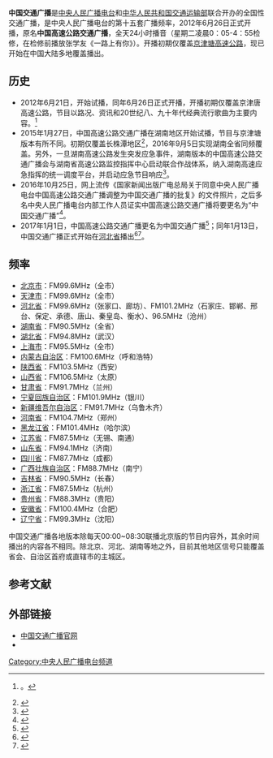 {{not|中国交通频道|交通电视台}}
{{广播电台
| 電臺名稱= 中国交通广播
| 英文名稱= 
| 原文名称= 
| 電臺圖片檔案= 中国交通广播.jpg
| 電臺圖片尺寸=  
| 電臺圖片名稱= 
| 通称= 
| 缩写=  
| 所屬國家= {{CHN}}
| 總部所在= {{CHN}}[[北京市|北京市]][[西城区|西城区]][[复兴门|复兴门]]外大街2号
| 播放地區= [[北京市|北京市]]、[[天津市|天津市]]、[[湖南省|湖南省]]、[[河北省|河北省]]、[[湖北省|湖北省]]、[[上海市|上海市]]、内蒙古自治区（面向呼和浩特市）
| 開播日期= 2012年6月26日
| 停播日期= 
| 電臺呼號= 
| 类型= 交通信息
| 主要语言= [[普通话|普通话]]
| 使用频段= [[调频|调频]]
| 電臺口號= 中国交通广播，服务中国出行
| 隶属= [[中央人民廣播電台|中央人民廣播電台]]
| 擁有者=中央广播电视总台财经节目中心
| 持股者=
| 董事长=  
| 前電臺名稱= 中国高速公路交通广播
| 被取代名稱= 
| 前頻道呼號= 
| 被取代呼號= 
| 集團同類頻道= 
| 重播服務頻道= 
| 電臺官方網站=http://www.cnr.cn/gsgb/
| 備註=
| 無線廣播收聽地區01= 北京、天津
| 無線廣播頻道數01= FM99.6MHz
| 無線廣播收聽地區02= 湖南省
| 無線廣播頻道數02= FM90.5MHz
| 無線廣播收聽地區03= 河北省
| 無線廣播頻道數03= FM101.2MHz
}}
'''中国交通广播'''是[[中央人民广播电台|中央人民广播电台]]和[[中华人民共和国交通运输部|中华人民共和国交通运输部]]联合开办的全国性交通广播，是中央人民广播电台的第十五套广播频率，2012年6月26日正式开播，原名'''中国高速公路交通广播'''，全天24小时播音（星期二凌晨0：05-4：55检修，在检修前播放张学友《一路上有你》）。开播初期仅覆盖[[京津塘高速公路|京津塘高速公路]]，现已开始在中国大陆多地覆盖播出。

==历史==
*2012年6月21日，开始试播，同年6月26日正式开播，开播初期仅覆盖京津唐高速公路，节目以路况、资讯和20世纪八、九十年代经典流行歌曲为主要内容。<ref>{{cite web|url=http://www.cnr.cn/zgzb/tr/abstract/201206/t20120626_510026726.shtml|title=中国高速公路交通广播FM99.6开播 填补全国性交通广播空白|publisher=中国广播网|accessdate=2015-06-01|date=2015-01-28|archive-date=2016-03-09|archive-url=https://web.archive.org/web/20160309002028/http://www.cnr.cn/zgzb/tr/abstract/201206/t20120626_510026726.shtml|dead-url=no}}。</ref>
*2015年1月27日，中国高速公路交通广播在湖南地区开始试播，节目与京津塘版本有所不同。初期仅覆盖长株潭地区<ref>{{cite web|url=http://news.xinhuanet.com/2015-01/28/c_1114166908.htm|title=中国高速公路交通广播在湘试开播|publisher=新华网|accessdate=2015-06-01|date=2012-06-26|archive-date=2016-09-16|archive-url=https://web.archive.org/web/20160916162326/http://news.xinhuanet.com/2015-01/28/c_1114166908.htm|dead-url=no}}</ref>，2016年9月5日实现湖南全省同频覆盖。另外，一旦湖南高速公路发生突发应急事件，湖南版本的中国高速公路交通广播会与湖南省高速公路监控指挥中心启动联合作战体系，纳入湖南高速应急指挥的统一调度平台，并启动应急节目响应<ref>{{cite web|url=http://hn.rednet.cn/c/2016/09/05/4077540.htm|title=湖南实现国家应急广播同频覆盖|publisher=红网|author=潘锦|accessdate=2016-09-07|date=2016-09-05|archive-date=2020-11-19|archive-url=https://web.archive.org/web/20201119204303/https://hn.rednet.cn/c/2016/09/05/4077540.htm|dead-url=no}}</ref>。
*2016年10月25日，网上流传《国家新闻出版广电总局关于同意中央人民广播电台中国高速公路交通广播调整为中国交通广播的批复》的文件照片，之后多名中央人民广播电台内部工作人员证实中国高速公路交通广播将要更名为“中国交通广播”<ref>{{cite web|url=http://www.thepaper.cn/newsDetail_forward_1549346|title=“中国高速公路交通广播”将更名为“中国交通广播”|publisher=澎湃新闻|accessdate=2017-01-01|date=2016-10-25|archive-date=2020-11-04|archive-url=https://web.archive.org/web/20201104150533/http://www.thepaper.cn/newsDetail_forward_1549346|dead-url=no}}</ref>。
*2017年1月1日，中国高速公路交通广播更名为中国交通广播<ref>{{cite web|url=http://www.cnr.cn/gsgb/dthd/20161122/t20161122_523284111.shtml|title=中国交通广播全新起航！2017年，我们一起成长！|publisher=央广网|accessdate=2017-01-01|date=2016-11-22|archive-date=2020-11-04|archive-url=https://web.archive.org/web/20201104120039/http://www.cnr.cn/gsgb/dthd/20161122/t20161122_523284111.shtml|dead-url=no}}</ref>；同年1月13日，中国交通广播正式开始在[[河北省|河北省]]播出<ref>{{cite web|url=http://china.cnr.cn/news/20170101/t20170101_523422496.shtml|title=中央人民广播电台中国交通广播开播|publisher=央广网|accessdate=2017-01-11|date=2017-01-01|archive-date=2020-11-04|archive-url=https://web.archive.org/web/20201104151602/http://china.cnr.cn/news/20170101/t20170101_523422496.shtml|dead-url=no}}</ref><ref>{{cite web|url=http://www.hbgs.com.cn/infon.asp?id=405398|title=中国交通广播河北FM101.2正式开播|publisher=河北省高速公路管理局|accessdate=2017-01-13|date=2017-01-17|archive-date=2019-05-11|archive-url=https://web.archive.org/web/20190511063502/http://www.hbgs.com.cn/infon.asp?id=405398|dead-url=no}}</ref>。

==频率==
*[[北京市|北京市]]：FM99.6MHz（全市）
*[[天津市|天津市]]：FM99.6MHz（全市）
*[[河北省|河北省]]：FM99.6MHz（张家口、廊坊）、FM101.2MHz（石家庄、邯郸、邢台、保定、承德、唐山、秦皇岛、衡水）、96.5MHz（沧州）
*[[湖南省|湖南省]]：FM90.5MHz（全省）
*[[湖北省|湖北省]]：FM94.8MHz（武汉）
*[[上海市|上海市]]：FM95.5MHz（全市）
*[[内蒙古自治区|内蒙古自治区]]：FM100.6MHz（呼和浩特）
*[[陕西省|陕西省]]：FM103.5MHz（西安）
*[[山西省|山西省]]：FM106.5MHz（太原）
*[[甘肃省|甘肃省]]：FM91.7MHz（兰州）
*[[宁夏回族自治区|宁夏回族自治区]]：FM101.9MHz（银川）
*[[新疆维吾尔自治区|新疆维吾尔自治区]]：FM91.7MHz（乌鲁木齐）
*[[河南省|河南省]]：FM104.7MHz（郑州）
*[[黑龙江省|黑龙江省]]：FM101.4MHz（哈尔滨）
*[[江苏省|江苏省]]：FM87.5MHz（无锡、南通）
*[[山东省|山东省]]：FM94.1MHz（济南）
*[[四川省|四川省]]：FM87.7MHz（成都）
*[[广西壮族自治区|广西壮族自治区]]：FM88.7MHz（南宁）
*[[吉林省|吉林省]]：FM90.5MHz（长春）
*[[浙江省|浙江省]]：FM87.5MHz（杭州）
*[[贵州省|贵州省]]：FM88.3MHz（贵阳）
*[[安徽省|安徽省]]：FM100.4MHz（合肥）
*[[辽宁省|辽宁省]]：FM99.3MHz（沈阳）

中国交通广播各地版本除每天00:00~08:30联播北京版的节目内容外，其余时间播出的内容各不相同。除北京、河北、湖南等地之外，目前其他地区信号只能覆盖省会、自治区首府或直辖市的主城区。

==参考文献==
{{reflist}}

==外部链接==
*[http://www.cnr.cn/gsgb/ 中国交通广播官网]{{Wayback|url=http://www.cnr.cn/gsgb/ |date=20201210223424 }}
*{{Sinaweibo|gsglgb|中国交通广播}}

{{中央人民广播电台}}

[[Category:中央人民广播电台频道|Category:中央人民广播电台频道]]